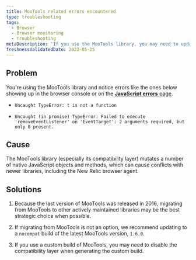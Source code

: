 ```yaml
---
title: MooTools related errors encountered
type: troubleshooting
tags:
  - Browser
  - Browser monitoring
  - Troubleshooting
metaDescription: 'If you use the MooTools library, you may need to update to the nocompat build of MooTools version 1.6.0 to address conflicts.'
freshnessValidatedDate: 2023-05-25
---
```


## Problem

You're using the MooTools library and notice errors like the ones below showing up in the browser console or on the [**JavaScript errors** page](/docs/browser/new-relic-browser/browser-pro-features/js-errors-dashboard-examining-errors-over-time).

- `Uncaught TypeError: t is not a function`

- `Uncaught (in promise) TypeError: Failed to execute 'removeEventListener' on 'EventTarget': 2 arguments required, but only 0 present.`

## Cause

The MooTools library (especially its compatibility layer) mutates a number of native JavaScript objects and methods, which can cause conflicts with newer libraries, including the New Relic browser agent.

## Solutions

1. Because the last version of MooTools was released in 2016, migrating from MooTools to other actively maintained libraries may be the best strategic choice when possible.

2. If migrating from MooTools is not an option, we recommend updating to a `nocompat` build of the latest MooTools version, `1.6.0`.

3. If you use a custom build of MooTools, you may need to disable the compatibility layer when generating the custom build.